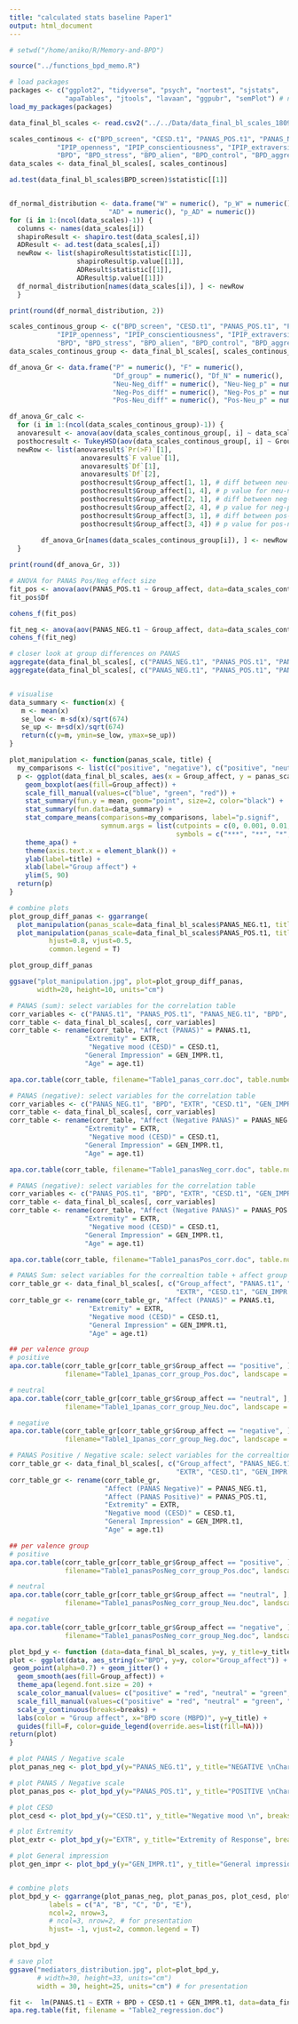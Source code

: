 ```yaml
---
title: "calculated stats baseline Paper1"
output: html_document
---
```


```r
# setwd("/home/aniko/R/Memory-and-BPD")

source("../functions_bpd_memo.R")

# load packages
packages <- c("ggplot2", "tidyverse", "psych", "nortest", "sjstats",
              "apaTables", "jtools", "lavaan", "ggpubr", "semPlot") # note: semPlot (and dependencies) need a lot of memory to be installed!
load_my_packages(packages)

```

```r
data_final_bl_scales <- read.csv2("../../Data/data_final_bl_scales_180913.csv")

```

```r
scales_continous <- c("BPD_screen", "CESD.t1", "PANAS_POS.t1", "PANAS_NEG.t1", "PANAS.t1", 
            "IPIP_openness", "IPIP_conscientiousness", "IPIP_extraversion", "IPIP_agreeableness", "IPIP_neuroticism", 
            "BPD", "BPD_stress", "BPD_alien", "BPD_control", "BPD_aggression", "BPD_abs")
data_scales <- data_final_bl_scales[, scales_continous]

ad.test(data_final_bl_scales$BPD_screen)$statistic[[1]]


df_normal_distribution <- data.frame("W" = numeric(), "p_W" = numeric(), 
                         "AD" = numeric(), "p_AD" = numeric())
for (i in 1:(ncol(data_scales)-1)) {
  columns <- names(data_scales[i])
  shapiroResult <- shapiro.test(data_scales[,i])
  ADResult <- ad.test(data_scales[,i])
  newRow <- list(shapiroResult$statistic[[1]], 
                 shapiroResult$p.value[[1]], 
                 ADResult$statistic[[1]], 
                 ADResult$p.value[[1]])
  df_normal_distribution[names(data_scales[i]), ] <- newRow
  }

print(round(df_normal_distribution, 2))

```


```r
scales_continous_group <- c("BPD_screen", "CESD.t1", "PANAS_POS.t1", "PANAS_NEG.t1", "PANAS.t1", 
            "IPIP_openness", "IPIP_conscientiousness", "IPIP_extraversion", "IPIP_agreeableness", "IPIP_neuroticism", 
            "BPD", "BPD_stress", "BPD_alien", "BPD_control", "BPD_aggression", "BPD_abs", "EXTR", "GEN_IMPR.t1", "Group_affect")
data_scales_continous_group <- data_final_bl_scales[, scales_continous_group]    

df_anova_Gr <- data.frame("P" = numeric(), "F" = numeric(), 
                          "Df_group" = numeric(), "Df_N" = numeric(), 
                          "Neu-Neg_diff" = numeric(), "Neu-Neg_p" = numeric(), 
                          "Neg-Pos_diff" = numeric(), "Neg-Pos_p" = numeric(), 
                          "Pos-Neu_diff" = numeric(), "Pos-Neu_p" = numeric())

df_anova_Gr_calc <- 
  for (i in 1:(ncol(data_scales_continous_group)-1)) {
  anovaresult <- anova(aov(data_scales_continous_group[, i] ~ data_scales_continous_group$Group_affect))
  posthocresult <- TukeyHSD(aov(data_scales_continous_group[, i] ~ Group_affect, data = data_scales_continous_group))
  newRow <- list(anovaresult$`Pr(>F)`[1], 
                  anovaresult$`F value`[1], 
                  anovaresult$`Df`[1],
                  anovaresult$`Df`[2],
                  posthocresult$Group_affect[1, 1], # diff between neu-neg
                  posthocresult$Group_affect[1, 4], # p value for neu-neg
                  posthocresult$Group_affect[2, 1], # diff between neg-pos
                  posthocresult$Group_affect[2, 4], # p value for neg-pos
                  posthocresult$Group_affect[3, 1], # diff between pos-neu
                  posthocresult$Group_affect[3, 4]) # p value for pos-neu
  
        df_anova_Gr[names(data_scales_continous_group[i]), ] <- newRow
  }

print(round(df_anova_Gr, 3))

# ANOVA for PANAS Pos/Neg effect size 
fit_pos <- anova(aov(PANAS_POS.t1 ~ Group_affect, data=data_scales_continous_group)) 
fit_pos$Df

cohens_f(fit_pos)

fit_neg <- anova(aov(PANAS_NEG.t1 ~ Group_affect, data=data_scales_continous_group))
cohens_f(fit_neg)

```

```r
# closer look at group differences on PANAS
aggregate(data_final_bl_scales[, c("PANAS_NEG.t1", "PANAS_POS.t1", "PANAS.t1")], by=list(data_final_bl_scales$Group_affect), FUN=mean)
aggregate(data_final_bl_scales[, c("PANAS_NEG.t1", "PANAS_POS.t1", "PANAS.t1")], by=list(data_final_bl_scales$Group_affect), FUN=sd)


# visualise
data_summary <- function(x) {
   m <- mean(x)
   se_low <- m-sd(x)/sqrt(674)
   se_up <- m+sd(x)/sqrt(674)
   return(c(y=m, ymin=se_low, ymax=se_up))
}

plot_manipulation <- function(panas_scale, title) {
  my_comparisons <- list(c("positive", "negative"), c("positive", "neutral"), c("negative", "neutral"))
  p <- ggplot(data_final_bl_scales, aes(x = Group_affect, y = panas_scale) ) +
    geom_boxplot(aes(fill=Group_affect)) +
    scale_fill_manual(values=c("blue", "green", "red")) +
    stat_summary(fun.y = mean, geom="point", size=2, color="black") +
    stat_summary(fun.data=data_summary) +
    stat_compare_means(comparisons=my_comparisons, label="p.signif", 
                       symnum.args = list(cutpoints = c(0, 0.001, 0.01, 0.05, 0.1, 1), 
                                          symbols = c("***", "**", "*", "+", "n.s."))) +
    theme_apa() +
    theme(axis.text.x = element_blank()) +
    ylab(label=title) +
    xlab(label="Group affect") +
    ylim(5, 90)
  return(p)
}

# combine plots
plot_group_diff_panas <- ggarrange(
  plot_manipulation(panas_scale=data_final_bl_scales$PANAS_NEG.t1, title="NEGATIVE Character Evaluation"), 
  plot_manipulation(panas_scale=data_final_bl_scales$PANAS_POS.t1, title="POSITIVE Character Evaluation"),
          hjust=0.8, vjust=0.5,
          common.legend = T)

plot_group_diff_panas

ggsave("plot_manipulation.jpg", plot=plot_group_diff_panas, 
       width=20, height=10, units="cm")


```


```r
# PANAS (sum): select variables for the correlation table
corr_variables <- c("PANAS.t1", "PANAS_POS.t1", "PANAS_NEG.t1", "BPD", "EXTR", "CESD.t1", "GEN_IMPR.t1", "age.t1")
corr_table <- data_final_bl_scales[, corr_variables] 
corr_table <- rename(corr_table, "Affect (PANAS)" = PANAS.t1, 
                   "Extremity" = EXTR, 
                    "Negative mood (CESD)" = CESD.t1, 
                   "General Impression" = GEN_IMPR.t1, 
                   "Age" = age.t1)

apa.cor.table(corr_table, filename="Table1_panas_corr.doc", table.number = 1, landscape = F)

# PANAS (negative): select variables for the correlation table
corr_variables <- c("PANAS_NEG.t1", "BPD", "EXTR", "CESD.t1", "GEN_IMPR.t1", "age.t1")
corr_table <- data_final_bl_scales[, corr_variables] 
corr_table <- rename(corr_table, "Affect (Negative PANAS)" = PANAS_NEG.t1, 
                   "Extremity" = EXTR, 
                    "Negative mood (CESD)" = CESD.t1, 
                   "General Impression" = GEN_IMPR.t1, 
                   "Age" = age.t1)

apa.cor.table(corr_table, filename="Table1_panasNeg_corr.doc", table.number = 1, landscape = F)

# PANAS (negative): select variables for the correlation table
corr_variables <- c("PANAS_POS.t1", "BPD", "EXTR", "CESD.t1", "GEN_IMPR.t1", "age.t1")
corr_table <- data_final_bl_scales[, corr_variables] 
corr_table <- rename(corr_table, "Affect (Negative PANAS)" = PANAS_POS.t1, 
                   "Extremity" = EXTR, 
                    "Negative mood (CESD)" = CESD.t1, 
                   "General Impression" = GEN_IMPR.t1, 
                   "Age" = age.t1)

apa.cor.table(corr_table, filename="Table1_panasPos_corr.doc", table.number = 1, landscape = F)

```

```r
# PANAS Sum: select variables for the correaltion table + affect group 
corr_table_gr <- data_final_bl_scales[, c("Group_affect", "PANAS.t1", "BPD", 
                                          "EXTR", "CESD.t1", "GEN_IMPR.t1", "age.t1")] 
corr_table_gr <- rename(corr_table_gr, "Affect (PANAS)" = PANAS.t1, 
                    "Extremity" = EXTR, 
                    "Negative mood (CESD)" = CESD.t1, 
                    "General Impression" = GEN_IMPR.t1, 
                    "Age" = age.t1)

## per valence group
# positive
apa.cor.table(corr_table_gr[corr_table_gr$Group_affect == "positive", ], 
              filename="Table1_1panas_corr_group_Pos.doc", landscape = F)

# neutral
apa.cor.table(corr_table_gr[corr_table_gr$Group_affect == "neutral", ], 
              filename="Table1_1panas_corr_group_Neu.doc", landscape = F)

# negative
apa.cor.table(corr_table_gr[corr_table_gr$Group_affect == "negative", ], 
              filename="Table1_1panas_corr_group_Neg.doc", landscape = F)
```

```r
# PANAS Positive / Negative scale: select variables for the correaltion table + affect group 
corr_table_gr <- data_final_bl_scales[, c("Group_affect", "PANAS_NEG.t1", "PANAS_POS.t1", "BPD", 
                                          "EXTR", "CESD.t1", "GEN_IMPR.t1", "age.t1")] 
corr_table_gr <- rename(corr_table_gr, 
                        "Affect (PANAS Negative)" = PANAS_NEG.t1, 
                        "Affect (PANAS Positive)" = PANAS_POS.t1,
                        "Extremity" = EXTR, 
                        "Negative mood (CESD)" = CESD.t1, 
                        "General Impression" = GEN_IMPR.t1, 
                        "Age" = age.t1)

## per valence group
# positive
apa.cor.table(corr_table_gr[corr_table_gr$Group_affect == "positive", ], 
              filename="Table1_panasPosNeg_corr_group_Pos.doc", landscape = F)

# neutral
apa.cor.table(corr_table_gr[corr_table_gr$Group_affect == "neutral", ], 
              filename="Table1_panasPosNeg_corr_group_Neu.doc", landscape = F)

# negative
apa.cor.table(corr_table_gr[corr_table_gr$Group_affect == "negative", ], 
              filename="Table1_panasPosNeg_corr_group_Neg.doc", landscape = F)
```




```r
plot_bpd_y <- function (data=data_final_bl_scales, y=y, y_title=y_title, breaks=breaks) {
plot <- ggplot(data, aes_string(x="BPD", y=y, color="Group_affect")) +
 geom_point(alpha=0.7) + geom_jitter() +
  geom_smooth(aes(fill=Group_affect)) +
  theme_apa(legend.font.size = 20) +
  scale_color_manual(values= c("positive" = "red", "neutral" = "green", "negative" = "blue")) + 
  scale_fill_manual(values=c("positive" = "red", "neutral" = "green", "negative" = "blue")) +
  scale_y_continuous(breaks=breaks) +
  labs(color = "Group affect", x="BPD score (MBPD)", y=y_title) + 
  guides(fill=F, color=guide_legend(override.aes=list(fill=NA)))
return(plot)
}

# plot PANAS / Negative scale
plot_panas_neg <- plot_bpd_y(y="PANAS_NEG.t1", y_title="NEGATIVE \nCharacter Evaluation", breaks=seq(-60, 60, 10))

# plot PANAS / Negative scale
plot_panas_pos <- plot_bpd_y(y="PANAS_POS.t1", y_title="POSITIVE \nCharacter Evaluation", breaks=seq(-60, 60, 10))

# plot CESD
plot_cesd <- plot_bpd_y(y="CESD.t1", y_title="Negative mood \n", breaks=seq(0, 50, 10))

# plot Extremity
plot_extr <- plot_bpd_y(y="EXTR", y_title="Extremity of Response", breaks=seq(0, 40, 5))

# plot General impression
plot_gen_impr <- plot_bpd_y(y="GEN_IMPR.t1", y_title="General impression \nof the character (positivity)", breaks=c(1:7))


# combine plots
plot_bpd_y <- ggarrange(plot_panas_neg, plot_panas_pos, plot_cesd, plot_extr, plot_gen_impr, 
          labels = c("A", "B", "C", "D", "E"), 
          ncol=2, nrow=3, 
          # ncol=3, nrow=2, # for presentation
          hjust= -1, vjust=2, common.legend = T)

plot_bpd_y

# save plot
ggsave("mediators_distribution.jpg", plot=plot_bpd_y, 
       # width=30, height=33, units="cm")
       width = 30, height=25, units="cm") # for presentation
```

```r
fit <-  lm(PANAS.t1 ~ EXTR + BPD + CESD.t1 + GEN_IMPR.t1, data=data_final_bl_scales)
apa.reg.table(fit, filename = "Table2_regression.doc")

```






